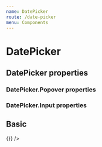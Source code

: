 ```yaml
---
name: DatePicker
route: /date-picker
menu: Components
---
```



# DatePicker

## DatePicker properties

<PropsTable of={DatePicker} />

### DatePicker.Popover properties

<PropsTable of={DatePickerPopover} />

### DatePicker.Input properties

<PropsTable of={DateInput} />

## Basic

<Playground>
  <DatePicker onChange={() => {}} />
</Playground>
